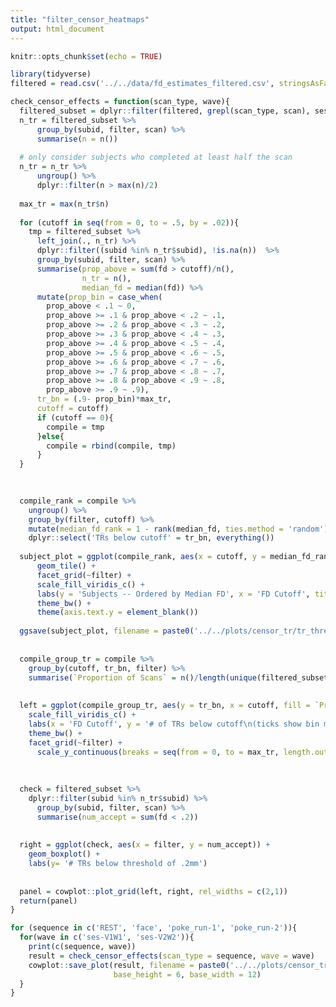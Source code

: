```yaml
---
title: "filter_censor_heatmaps"
output: html_document
---
```


```r
knitr::opts_chunk$set(echo = TRUE)
```

```r
library(tidyverse)
filtered = read.csv('../../data/fd_estimates_filtered.csv', stringsAsFactors = FALSE)
```


```r
check_censor_effects = function(scan_type, wave){
  filtered_subset = dplyr::filter(filtered, grepl(scan_type, scan), ses == wave)
  n_tr = filtered_subset %>%
      group_by(subid, filter, scan) %>%
      summarise(n = n()) 
  
  # only consider subjects who completed at least half the scan
  n_tr = n_tr %>%
      ungroup() %>%
      dplyr::filter(n > max(n)/2)
  
  max_tr = max(n_tr$n)
  
  for (cutoff in seq(from = 0, to = .5, by = .02)){
    tmp = filtered_subset %>%
      left_join(., n_tr) %>%
      dplyr::filter((subid %in% n_tr$subid), !is.na(n))  %>%
      group_by(subid, filter, scan) %>%
      summarise(prop_above = sum(fd > cutoff)/n(),
                n_tr = n(),
                median_fd = median(fd)) %>%
      mutate(prop_bin = case_when(
        prop_above < .1 ~ 0, 
        prop_above >= .1 & prop_above < .2 ~ .1, 
        prop_above >= .2 & prop_above < .3 ~ .2, 
        prop_above >= .3 & prop_above < .4 ~ .3, 
        prop_above >= .4 & prop_above < .5 ~ .4, 
        prop_above >= .5 & prop_above < .6 ~ .5, 
        prop_above >= .6 & prop_above < .7 ~ .6, 
        prop_above >= .7 & prop_above < .8 ~ .7, 
        prop_above >= .8 & prop_above < .9 ~ .8, 
        prop_above >= .9 ~ .9),
      tr_bn = (.9- prop_bin)*max_tr, 
      cutoff = cutoff) 
      if (cutoff == 0){
        compile = tmp
      }else{
        compile = rbind(compile, tmp)
      }
  }
  

  
  compile_rank = compile %>%
    ungroup() %>%
    group_by(filter, cutoff) %>%
    mutate(median_fd_rank = 1 - rank(median_fd, ties.method = 'random')) %>%
    dplyr::select('TRs below cutoff' = tr_bn, everything())
  
  subject_plot = ggplot(compile_rank, aes(x = cutoff, y = median_fd_rank, fill = `TRs below cutoff`)) +
      geom_tile() + 
      facet_grid(~filter) +
      scale_fill_viridis_c() +
      labs(y = 'Subjects -- Ordered by Median FD', x = 'FD Cutoff', title = paste0(scan_type, ' ', wave)) +
      theme_bw() +
      theme(axis.text.y = element_blank())
  
  ggsave(subject_plot, filename = paste0('../../plots/censor_tr/tr_thresh_subjects_', sequence, '_', wave, '.pdf'), height = 6, width = 8)
    
  
  compile_group_tr = compile %>%
    group_by(cutoff, tr_bn, filter) %>%
    summarise(`Proportion of Scans` = n()/length(unique(filtered_subset$subid)))
  
  
  left = ggplot(compile_group_tr, aes(y = tr_bn, x = cutoff, fill = `Proportion of Scans`)) + geom_tile() +
    scale_fill_viridis_c() +
    labs(x = 'FD Cutoff', y = '# of TRs below cutoff\n(ticks show bin minumum)',  title = paste0(scan_type, ' ', wave)) +
    theme_bw() +
    facet_grid(~filter) +
      scale_y_continuous(breaks = seq(from = 0, to = max_tr, length.out = 11))
  
  
  
  check = filtered_subset %>%
    dplyr::filter(subid %in% n_tr$subid) %>%
      group_by(subid, filter, scan) %>%
      summarise(num_accept = sum(fd < .2))
  
  
  right = ggplot(check, aes(x = filter, y = num_accept)) +
    geom_boxplot() +
    labs(y= '# TRs below threshold of .2mm')
  
  
  panel = cowplot::plot_grid(left, right, rel_widths = c(2,1))
  return(panel)
}
```

```r
for (sequence in c('REST', 'face', 'poke_run-1', 'poke_run-2')){
  for(wave in c('ses-V1W1', 'ses-V2W2')){
    print(c(sequence, wave))
    result = check_censor_effects(scan_type = sequence, wave = wave)
    cowplot::save_plot(result, filename = paste0('../../plots/censor_tr/tr_thresh', sequence, '_', wave, '.pdf'), 
                       base_height = 6, base_width = 12)
  }
}
```